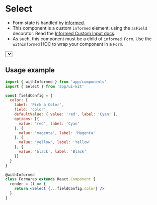 
<Meta title='Components|UI Kit/Select' component={Select} />

# Select

- Form state is handled by [informed](https://github.com/joepuzzo/informed).
- This component is a custom `informed` element, using the `asField` decorator. Read the [Informed Custom Input docs](https://joepuzzo.github.io/informed/?path=/story/custominputs--creating-custom-inputs).
- As such, this component must be a child of `informed.Form`. Use the `withInformed` HOC to wrap your component in a `Form`.

<Preview>
  <Story name='Default'>
    <div style={{ width: '500px', height: '200px' }}>
      <Select
        label='Pick a Color'
        field='color'
        defaultValue={{value: 'red', label: 'Cyan' }}
        options={
          [{
            value: 'red', label: 'Cyan'
          }, {
            value: 'magenta', label: 'Magenta'
          }, {
            value: 'yellow', label: 'Yellow'
          }, {
            value: 'black', label: 'Black'
          }]
        }
      />
    </div>
  </Story>
</Preview>

<Props of={Select} />

## Usage example

```jsx
import { withInformed } from 'app/components'
import { Select } from 'app/ui-kit'

const fieldConfig = {
  color: {
    label: 'Pick a Color',
    field: 'color',
    defaultValue: { value: 'red', label: 'Cyan' },
    options: [{
      value: 'red', label: 'Cyan'
    }, {
      value: 'magenta', label: 'Magenta'
    }, {
      value: 'yellow', label: 'Yellow'
    }, {
      value: 'black', label: 'Black'
    }]
  }
}

@withInformed
class FormWrap extends React.Component {
  render = () => {
    return <Select {...fieldConfig.color} />
  }
}
```
